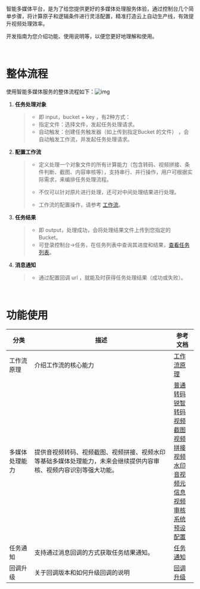 智能多媒体平台，是为了给您提供更好的多媒体处理服务体验，通过控制台几个简单步骤，将计算原子和逻辑条件进行灵活配置，精准打造云上自动生产线，有效提升视频处理效率。

开发指南为您介绍功能、使用说明等，以便您更好地理解和使用。

​

# 整体流程

使用智能多媒体服务的整体流程如下：![img](https://dora-doc.qiniu.com/image01.jpg)

1. **任务处理对象**

   > - 即 input，bucket + key ，有2种方式：
   > - 指定文件：选择文件，发起任务处理请求。
   > - 自动触发：创建任务触发器（如上传到指定Bucket 的文件） ，会自动触发工作流，并发起任务处理请求。

2. **配置工作流**

   > - 定义处理一个对象文件的所有计算能力（包含转码、视频拼接、条件判断、截图、内容审核等），支持串行、并行操作，用户可根据实际需求，来编排任务处理流程。
   > - 不仅可以针对原片进行处理，还可对中间处理结果进行处理。
   >
   >
   > - 工作流的配置操作，请参考 [工作流](https://developer.qiniu.com/dora/manual/6490/the-workflow-template)。

3. **任务结果**

   > - 即 output，处理成功，会将处理结果文件上传到您指定的 Bucket。
   > - 可登录控制台->任务，在任务列表中查询其进度和结果，[查看任务列表](https://portal.qiniu.com/dora/media-gate/task)。

4. **消息通知**

   > - 通过配置回调 url ，就能及时获得任务处理结果（成功或失败）。

​

# 功能使用

| 分类           | 描述                                                         | 参考文档                                                     |
| -------------- | ------------------------------------------------------------ | ------------------------------------------------------------ |
| 工作流原理     | 介绍工作流的核心能力                                         | [工作流原理](/dora/manual/6499/tasks-and-workflows)                                               |
| 多媒体处理能力 | 提供音视频转码、视频截图、视频拼接、视频水印等基础多媒体处理能力，未来会继续提供内容审核、视频内容识别等强大功能。 | [普通转码](/dora/manual/7507/ordinary-transcoding01)<br />[锐智转码](/dora/manual/7508/perceptive-transcoding01)<br />[视频截图](/dora/manual/7509/video-capture01)<br />[视频拼接](/dora/manual/7510/video-stitching01)<br />[视频水印](/dora/manual/7511/video-watermarking01)<br />[音视频元信息](/dora/manual/7515/audio-and-video-metadata-information)<br />[视频审核](/dora/manual/7771/video-review)<br />[系统预设配置](/dora/manual/7513/the-default-configuration-system)<br /> |
| 任务通知       | 支持通过消息回调的方式获取任务结果通知。                     | [任务通知](https://developer.qiniu.com/dora/6504/receive-notifications)                                                 |
| 回调升级       | 关于回调版本和如何升级回调的说明                             | [回调升级](https://developer.qiniu.com/dora/7514/the-callback-to-upgrade)                                                 |
